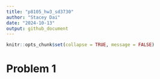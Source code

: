 ```yaml
---
title: "p8105_hw3_sd3730"
author: "Stacey Dai"
date: "2024-10-13"
output: github_document
---
```


```r
knitr::opts_chunk$set(collapse = TRUE, message = FALSE)
````

# Problem 1

